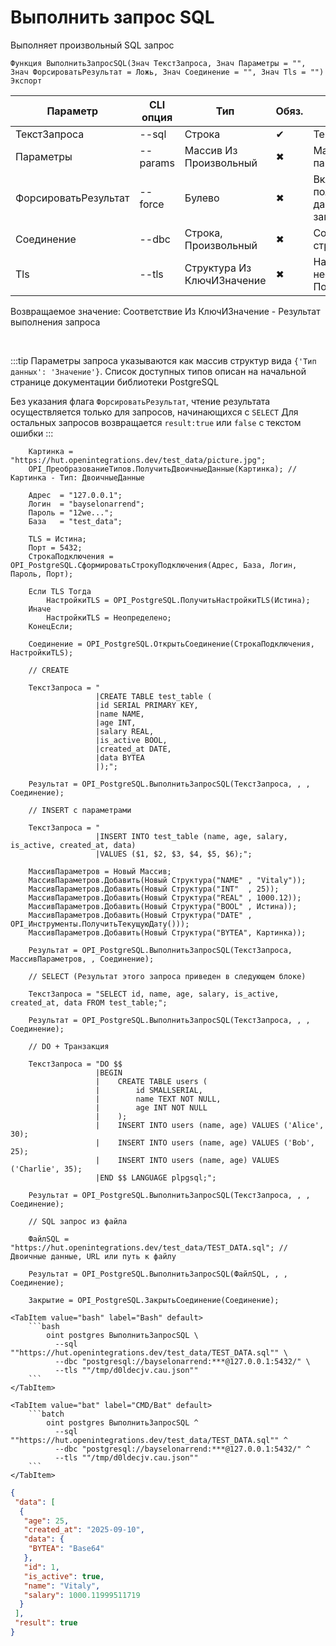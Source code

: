 ﻿---
sidebar_position: 4
description: Выполнить запрос SQL и другие функции для работы с PostgreSQL в Открытом пакете интеграций - бесплатной open-source библиотеке интеграций для 1С:Предприятие 8, OneScript и CLI
keywords: [1C, 1С, 1С:Предприятие, 1С:Предприятие 8.3, API, Интеграция, Сервисы, Обмен, OneScript, CLI, PostgreSQL]
---


# Выполнить запрос SQL
 Выполняет произвольный SQL запрос



`Функция ВыполнитьЗапросSQL(Знач ТекстЗапроса, Знач Параметры = "", Знач ФорсироватьРезультат = Ложь, Знач Соединение = "", Знач Tls = "") Экспорт`

  | Параметр | CLI опция | Тип | Обяз. | Назначение |
  |-|-|-|-|-|
  | ТекстЗапроса | --sql | Строка | &#x2714; | Текст запроса к базе |
  | Параметры | --params | Массив Из Произвольный | &#x2716; | Массив позиционных параметров запроса |
  | ФорсироватьРезультат | --force | Булево | &#x2716; | Включает попытку получения результата, даже для не SELECT запросов |
  | Соединение | --dbc | Строка, Произвольный | &#x2716; | Соединение или строка подключения |
  | Tls | --tls | Структура Из КлючИЗначение | &#x2716; | Настройки TLS, если необходимо. См. ПолучитьНастройкиTls |

  
  Возвращаемое значение:   Соответствие Из КлючИЗначение - Результат выполнения запроса

<br/>

:::tip
Параметры запроса указываются как массив структур вида `{'Тип данных': 'Значение'}`. Список доступных типов описан на начальной странице документации библиотеки PostgreSQL

Без указания флага `ФорсироватьРезультат`, чтение результата осуществляется только для запросов, начинающихся с `SELECT` Для остальных запросов возвращается `result:true` или `false` с текстом ошибки
:::
<br/>



```bsl title="Пример использования для 1С:Предприятие/OneScript"
    Картинка = "https://hut.openintegrations.dev/test_data/picture.jpg";
    OPI_ПреобразованиеТипов.ПолучитьДвоичныеДанные(Картинка); // Картинка - Тип: ДвоичныеДанные

    Адрес  = "127.0.0.1";
    Логин  = "bayselonarrend";
    Пароль = "12we...";
    База   = "test_data";

    TLS = Истина;
    Порт = 5432;
    СтрокаПодключения = OPI_PostgreSQL.СформироватьСтрокуПодключения(Адрес, База, Логин, Пароль, Порт);

    Если TLS Тогда
        НастройкиTLS = OPI_PostgreSQL.ПолучитьНастройкиTLS(Истина);
    Иначе
        НастройкиTLS = Неопределено;
    КонецЕсли;

    Соединение = OPI_PostgreSQL.ОткрытьСоединение(СтрокаПодключения, НастройкиTLS);

    // CREATE

    ТекстЗапроса = "
                   |CREATE TABLE test_table (
                   |id SERIAL PRIMARY KEY,
                   |name NAME,
                   |age INT,
                   |salary REAL,
                   |is_active BOOL,
                   |created_at DATE,
                   |data BYTEA
                   |);";

    Результат = OPI_PostgreSQL.ВыполнитьЗапросSQL(ТекстЗапроса, , , Соединение);

    // INSERT с параметрами

    ТекстЗапроса = "
                   |INSERT INTO test_table (name, age, salary, is_active, created_at, data)
                   |VALUES ($1, $2, $3, $4, $5, $6);";

    МассивПараметров = Новый Массив;
    МассивПараметров.Добавить(Новый Структура("NAME" , "Vitaly"));
    МассивПараметров.Добавить(Новый Структура("INT"  , 25));
    МассивПараметров.Добавить(Новый Структура("REAL" , 1000.12));
    МассивПараметров.Добавить(Новый Структура("BOOL" , Истина));
    МассивПараметров.Добавить(Новый Структура("DATE" , OPI_Инструменты.ПолучитьТекущуюДату()));
    МассивПараметров.Добавить(Новый Структура("BYTEA", Картинка));

    Результат = OPI_PostgreSQL.ВыполнитьЗапросSQL(ТекстЗапроса, МассивПараметров, , Соединение);

    // SELECT (Результат этого запроса приведен в следующем блоке)

    ТекстЗапроса = "SELECT id, name, age, salary, is_active, created_at, data FROM test_table;";

    Результат = OPI_PostgreSQL.ВыполнитьЗапросSQL(ТекстЗапроса, , , Соединение);

    // DO + Транзакция

    ТекстЗапроса = "DO $$
                   |BEGIN
                   |    CREATE TABLE users (
                   |        id SMALLSERIAL,
                   |        name TEXT NOT NULL,
                   |        age INT NOT NULL
                   |    );
                   |    INSERT INTO users (name, age) VALUES ('Alice', 30);
                   |    INSERT INTO users (name, age) VALUES ('Bob', 25);
                   |    INSERT INTO users (name, age) VALUES ('Charlie', 35);
                   |END $$ LANGUAGE plpgsql;";

    Результат = OPI_PostgreSQL.ВыполнитьЗапросSQL(ТекстЗапроса, , , Соединение);

    // SQL запрос из файла

    ФайлSQL = "https://hut.openintegrations.dev/test_data/TEST_DATA.sql"; // Двоичные данные, URL или путь к файлу

    Результат = OPI_PostgreSQL.ВыполнитьЗапросSQL(ФайлSQL, , , Соединение);

    Закрытие = OPI_PostgreSQL.ЗакрытьСоединение(Соединение);
```
    

 <Tabs>
  
    <TabItem value="bash" label="Bash" default>
        ```bash
            oint postgres ВыполнитьЗапросSQL \
              --sql ""https://hut.openintegrations.dev/test_data/TEST_DATA.sql"" \
              --dbc "postgresql://bayselonarrend:***@127.0.0.1:5432/" \
              --tls ""/tmp/d0ldecjv.cau.json""
        ```
    </TabItem>
  
    <TabItem value="bat" label="CMD/Bat" default>
        ```batch
            oint postgres ВыполнитьЗапросSQL ^
              --sql ""https://hut.openintegrations.dev/test_data/TEST_DATA.sql"" ^
              --dbc "postgresql://bayselonarrend:***@127.0.0.1:5432/" ^
              --tls ""/tmp/d0ldecjv.cau.json""
        ```
    </TabItem>
</Tabs>


```json title="Результат"
{
 "data": [
  {
   "age": 25,
   "created_at": "2025-09-10",
   "data": {
    "BYTEA": "Base64"
   },
   "id": 1,
   "is_active": true,
   "name": "Vitaly",
   "salary": 1000.11999511719
  }
 ],
 "result": true
}
```
